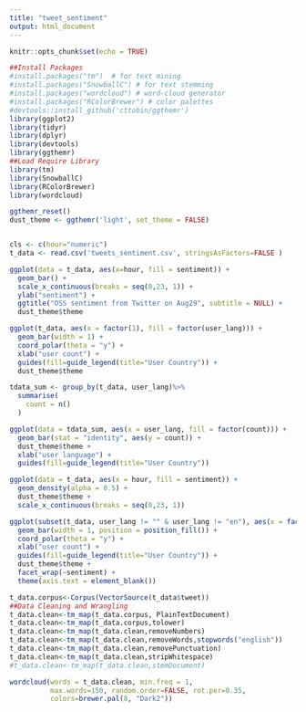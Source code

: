 ```yaml
---
title: "tweet_sentiment"
output: html_document
---
```


```r
knitr::opts_chunk$set(echo = TRUE)
```

```r
##Install Packages
#install.packages("tm")  # for text mining
#install.packages("SnowballC") # for text stemming
#install.packages("wordcloud") # word-cloud generator 
#install.packages("RColorBrewer") # color palettes
#devtools::install_github('cttobin/ggthemr')
library(ggplot2)
library(tidyr)
library(dplyr)
library(devtools)
library(ggthemr)
##Load Require Library
library(tm)
library(SnowballC)
library(RColorBrewer)
library(wordcloud)

ggthemr_reset()
dust_theme <- ggthemr('light', set_theme = FALSE)


cls <- c(hour="numeric")
t_data <- read.csv('tweets_sentiment.csv', stringsAsFactors=FALSE )

ggplot(data = t_data, aes(x=hour, fill = sentiment)) + 
  geom_bar() + 
  scale_x_continuous(breaks = seq(0,23, 1)) +
  ylab("sentiment") + 
  ggtitle("OSS sentiment from Twitter on Aug29", subtitle = NULL) + 
  dust_theme$theme
```

```r
ggplot(t_data, aes(x = factor(1), fill = factor(user_lang))) +
  geom_bar(width = 1) + 
  coord_polar(theta = "y") +
  xlab("user count") +
  guides(fill=guide_legend(title="User Country")) + 
  dust_theme$theme
```
```r
tdata_sum <- group_by(t_data, user_lang)%>%
  summarise(
    count = n()
  )

ggplot(data = tdata_sum, aes(x = user_lang, fill = factor(count))) + 
  geom_bar(stat = "identity", aes(y = count)) + 
  dust_theme$theme +
  xlab("user language") +
  guides(fill=guide_legend(title="User Country")) 
```

```r
ggplot(data = t_data, aes(x = hour, fill = sentiment)) + 
  geom_density(alpha = 0.5) + 
  dust_theme$theme + 
  scale_x_continuous(breaks = seq(0,23, 1)) 
```
```r
ggplot(subset(t_data, user_lang != "" & user_lang != "en"), aes(x = factor(1), fill = factor(user_lang))) +
  geom_bar(width = 1, position = position_fill()) + 
  coord_polar(theta = "y") +
  xlab("user count") +
  guides(fill=guide_legend(title="User Country")) + 
  dust_theme$theme +
  facet_wrap(~sentiment) +
  theme(axis.text = element_blank())
```
```r
t_data.corpus<-Corpus(VectorSource(t_data$tweet))
##Data Cleaning and Wrangling
t_data.clean<-tm_map(t_data.corpus, PlainTextDocument)
t_data.clean<-tm_map(t_data.corpus,tolower)
t_data.clean<-tm_map(t_data.clean,removeNumbers)
t_data.clean<-tm_map(t_data.clean,removeWords,stopwords("english"))
t_data.clean<-tm_map(t_data.clean,removePunctuation)
t_data.clean<-tm_map(t_data.clean,stripWhitespace)
#t_data.clean<-tm_map(t_data.clean,stemDocument)

wordcloud(words = t_data.clean, min.freq = 1,
          max.words=150, random.order=FALSE, rot.per=0.35, 
          colors=brewer.pal(8, "Dark2"))
```